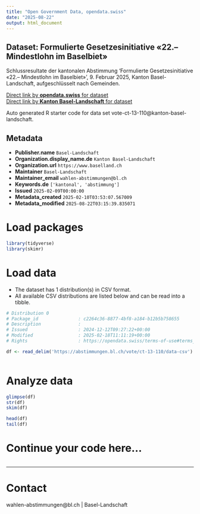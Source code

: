 ```yaml
---
title: "Open Government Data, opendata.swiss"
date: "2025-08-22"
output: html_document
---
```


## Dataset: Formulierte Gesetzesinitiative «22.– Mindestlohn im Baselbiet»

Schlussresultate der kantonalen Abstimmung 'Formulierte Gesetzesinitiative «22.– Mindestlohn im Baselbiet»', 9. Februar 2025, Kanton Basel-Landschaft, aufgeschlüsselt nach Gemeinden.

[Direct link by **opendata.swiss** for dataset](https://opendata.swiss/de/dataset/formulierte-gesetzesinitiative-22-mindestlohn-im-baselbiet)<br>
[Direct link by **Kanton Basel-Landschaft** for dataset](https://abstimmungen.bl.ch/vote/ct-13-110/data)

Auto generated R starter code for data set vote-ct-13-110@kanton-basel-landschaft.

## Metadata

- **Publisher.name** `Basel-Landschaft`
- **Organization.display_name.de** `Kanton Basel-Landschaft`
- **Organization.url** `https://www.baselland.ch`
- **Maintainer** `Basel-Landschaft`
- **Maintainer_email** `wahlen-abstimmungen@bl.ch`
- **Keywords.de** `['kantonal', 'abstimmung']`
- **Issued** `2025-02-09T00:00:00`
- **Metadata_created** `2025-02-10T03:53:07.567009`
- **Metadata_modified** `2025-08-22T03:15:39.835071`


# Load packages

```r

library(tidyverse)
library(skimr)

```

# Load data

-   The dataset has 1 distribution(s) in CSV format.
-   All available CSV distributions are listed below and can be read into a tibble.

```r

# Distribution 0
# Package_id               : c2264c36-8877-4bf8-a184-b12b5b758655
# Description              : 
# Issued                   : 2024-12-12T09:27:22+00:00
# Modified                 : 2025-02-18T11:11:19+00:00
# Rights                   : https://opendata.swiss/terms-of-use#terms_by

df <- read_delim('https://abstimmungen.bl.ch/vote/ct-13-110/data-csv')



```

# Analyze data

```r

glimpse(df)
str(df)
skim(df)

head(df)
tail(df)

```

# Continue your code here...

```r

```

------------------------------------------------------------------------

# Contact

wahlen-abstimmungen@bl.ch | Basel-Landschaft
